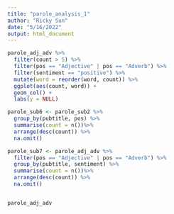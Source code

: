 ```yaml
---
title: "parole_analysis_1"
author: "Ricky Sun"
date: "5/16/2022"
output: html_document
---
```


```r
parole_adj_adv %>%
  filter(count > 5) %>%
  filter(pos == "Adjective" | pos == "Adverb") %>%
  filter(sentiment == "positive") %>%
  mutate(word = reorder(word, count)) %>%
  ggplot(aes(count, word)) +
  geom_col() +
  labs(y = NULL)
```



```r
parole_sub6 <- parole_sub2 %>%
  group_by(pubtitle, pos) %>%
  summarise(count = n())%>%
  arrange(desc(count)) %>%
  na.omit()
```

```r
parole_sub7 <- parole_adj_adv %>%
  filter(pos == "Adjective" | pos == "Adverb") %>%
  group_by(pubtitle, sentiment) %>%
  summarise(count = n())%>%
  arrange(desc(count)) %>%
  na.omit()
```

```r

```

```r
parole_adj_adv 

```












